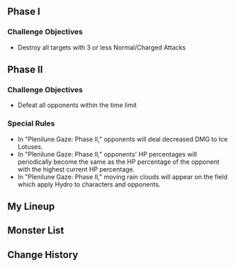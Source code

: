 {{Domain Infobox
|title        = Plenilune Gaze
|displaytitle = no
|image        = Domain Plenilune Gaze.png
|type         = Envisaged Echo
}}
{{Envisaged Echo Intro}}

==Phase I==
===Challenge Objectives===
* Destroy all targets with 3 or less Normal/Charged Attacks

==Phase II==
===Challenge Objectives===
* Defeat all opponents within the time limit

===Special Rules===
* In "Plenilune Gaze: Phase II," opponents will deal decreased DMG to Ice Lotuses.
* In "Plenilune Gaze: Phase II," opponents' HP percentages will periodically become the same as the HP percentage of the opponent with the highest current HP percentage.
* In "Plenilune Gaze: Phase II," moving rain clouds will appear on the field which apply Hydro to characters and opponents.

==My Lineup==
{{Card List|Ganyu*Lv. 90|show_caption=1}}

==Monster List==
{{Card List|delim=;|type=Enemy|show_caption=1|Xuanwen Beast*Lv. 90}}

==Change History==
{{Change History|5.3}}